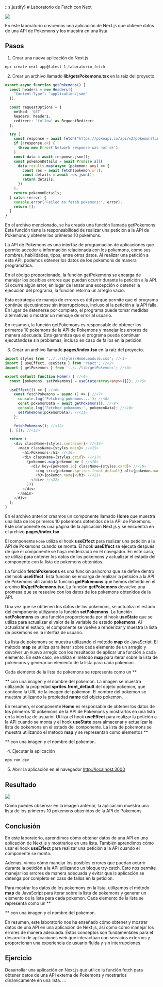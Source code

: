 :::{.justify}
# Laboratorio de Fetch con Next

::: center
![](images/paste-1.png)
:::


En este laboratorio crearemos una aplicación de Next.js que obtiene datos de una API de Pokemons y los muestra en una lista.

## Pasos

1.  Crear una nueva aplicación de Next.js

``` bash
npx create-next-app@latest 1_laboratorio_fetch
```

2.  Crear un archivo llamado **lib/getsPokemons.tsx** en la raíz del proyecto.

``` ts
export async function getPokemons() {
  const headers = new Headers({ 
    "Content-Type": "application/json"
  });

  const requestOptions = {
    method: 'GET',
    headers: headers,
    redirect: 'follow' as RequestRedirect
  };

  try {
    const response = await fetch("https://pokeapi.co/api/v2/pokemon?limit=10", requestOptions);
    if (!response.ok) {
      throw new Error('Network response was not ok');
    }
    const data = await response.json();
    const pokemonDetails = await Promise.all(
      data.results.map(async (pokemon: any) => {
        const res = await fetch(pokemon.url);
        const details = await res.json();
        return details;
      })
    );
    return pokemonDetails;
  } catch (error) {
    console.error('Failed to fetch pokemons:', error);
    return [];
  }
}
```

En el archivo mencionado, se ha creado una función llamada getPokemons. Esta función tiene la responsabilidad de realizar una petición a la API de Pokemons y obtener los primeros 10 pokemons.

La API de Pokemons es una interfaz de programación de aplicaciones que permite acceder a información relacionada con los pokemons, como sus nombres, habilidades, tipos, entre otros datos. Al realizar una petición a esta API, podemos obtener los datos de los pokemons de manera programática.

En el código proporcionado, la función getPokemons se encarga de manejar los posibles errores que puedan ocurrir durante la petición a la API. Si ocurre algún error, en lugar de lanzar una excepción o detener la ejecución del programa, la función retorna un arreglo vacío.

Esta estrategia de manejo de errores es útil porque permite que el programa continúe ejecutándose sin interrupciones, incluso si la petición a la API falla. En lugar de detenerse por completo, el programa puede tomar medidas alternativas o mostrar un mensaje de error al usuario.

En resumen, la función getPokemons es responsable de obtener los primeros 10 pokemons de la API de Pokemons y manejar los errores de manera adecuada. Esto garantiza que el programa pueda continuar ejecutándose sin problemas, incluso en caso de fallos en la petición.

3.  Crear un archivo llamado **pages/index.tsx** en la raíz del proyecto.

``` ts
import styles from '../../styles/Home.module.css'; //<1>
import { useEffect, useState } from 'react'; //<2>
import { getPokemons } from '../../lib/getPokemons'; //<3>

export default function Home() { //<4>
  const [pokemons, setPokemons] = useState<Array<any>>([]); //<5>

  useEffect(() => { //<6>
    const fetchPokemons = async () => { //<7>
      console.log('Fetching pokemons...'); //<8>
      const pokemonData = await getPokemons(); //<9>
      console.log('Fetched pokemons:', pokemonData); //<10>
      setPokemons(pokemonData); //<11>
    };

    fetchPokemons(); //<12>
  }, []); //<13>

  return (
    <div className={styles.container}> //<14>
      <main className={styles.main}> //<15>
        <h1>Pokémons</h1> //<16>
        <div className={styles.grid}> //<17>
          {pokemons.map(pokemon => ( //<18>
            <div key={pokemon.id} className={styles.card}> //<19>
              <img src={pokemon.sprites.front_default} alt={pokemon.name} /> //<20>
              <h3>{pokemon.name}</h3> //<21>
            </div> //<22>
          ))}
        </div>
      </main>
    </div>
  );
}
```

En el archivo anterior creamos un componente llamado **Home** que muestra una lista de los primeros 10 pokemons obtenidos de la API de Pokemons. Este componente es una página de la aplicación Next.js y se encuentra en el archivo **pages/index.tsx**.

El componente `Home` utiliza el hook **useEffect** para realizar una petición a la API de Pokemons cuando se monta. El hook **useEffect** se ejecuta después de que el componente se haya renderizado en el navegador. En este caso, se utiliza para obtener los datos de los pokemons y actualizar el estado del componente con la lista de pokemons obtenidos.

La función **fetchPokemons** es una función asíncrona que se define dentro del hook **useEffect**. Esta función se encarga de realizar la petición a la API de Pokemons utilizando la función **getPokemons** que hemos definido en el archivo **lib/getPokemons.tsx**. La función **getPokemons** devuelve una promesa que se resuelve con los datos de los pokemons obtenidos de la API.

Una vez que se obtienen los datos de los pokemons, se actualiza el estado del componente utilizando la función **setPokemons**. La función **setPokemons** es una función proporcionada por el hook **useState** que se utiliza para actualizar el valor de la variable de estado **pokemons**. Al actualizar el estado, el componente se vuelve a renderizar y muestra la lista de pokemons en la interfaz de usuario.

La lista de pokemons se muestra utilizando el método **map** de JavaScript. El método **map** se utiliza para iterar sobre cada elemento de un arreglo y devolver un nuevo arreglo con los resultados de aplicar una función a cada elemento. En este caso, se utiliza el método **map** para iterar sobre la lista de pokemons y generar un elemento de la lista para cada pokemon.

Cada elemento de la lista de pokemons se representa como un **<div>** con una imagen y el nombre del pokemon. La imagen se muestra utilizando la propiedad **sprites.front_default** del objeto pokemon, que contiene la URL de la imagen del pokemon. El nombre del pokemon se muestra utilizando la propiedad **name** del objeto pokemon.

En resumen, el componente **Home** es responsable de obtener los datos de los primeros 10 pokemons de la API de Pokemons y mostrarlos en una lista en la interfaz de usuario. Utiliza el hook **useEffect** para realizar la petición a la API cuando se monta y el hook **useState** para almacenar y actualizar la lista de pokemons en el estado del componente. La lista de pokemons se muestra utilizando el método **map** y se representan como elementos **<div>** con una imagen y el nombre del pokemon.

4.  Ejecutar la aplicación

``` bash
npm run dev
```

5.  Abrir la aplicación en el navegador <http://localhost:3000>

## Resultado

::: center
![](images/paste-1.png)
:::

Como puedes observar en la imagen anterior, la aplicación muestra una lista de los primeros 10 pokemons obtenidos de la API de Pokemons.

## Conclusión

En este laboratorio, aprendimos cómo obtener datos de una API en una aplicación de Next.js y mostrarlos en una lista. También aprendimos cómo usar el hook **useEffect** para realizar una petición a la API cuando el componente se monta.

Además, vimos cómo manejar los posibles errores que puedan ocurrir durante la petición a la API utilizando un bloque try-catch. Esto nos permite manejar los errores de manera adecuada y evitar que la aplicación se detenga por completo en caso de fallos en la petición.

Para mostrar los datos de los pokemons en la lista, utilizamos el método **map** de JavaScript para iterar sobre la lista de pokemons y generar un elemento de la lista para cada pokemon. Cada elemento de la lista se representa como un **<div>** con una imagen y el nombre del pokemon.

En resumen, este laboratorio nos ha enseñado cómo obtener y mostrar datos de una API en una aplicación de Next.js, así como cómo manejar los errores de manera adecuada. Estos conceptos son fundamentales para el desarrollo de aplicaciones web que interactúan con servicios externos y proporcionan una experiencia de usuario fluida y sin interrupciones.

## Ejercicio

Desarrollar una aplicación en Next.js que utilice la función fetch para obtener datos de una API externa de Pokemons y mostrarlos dinámicamente en una lista.
:::